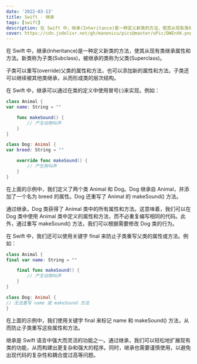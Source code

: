```yaml
---
date: '2022-03-13'
title: Swift - 继承
tags: [swift]
description: 在 Swift 中，继承(Inheritance)是一种定义新类的方法，使其从现有类继承属性和方法。新类称为子类(Subclass)，被继承的类称为父类(Superclass)。
cover: https://cdn.jsdelivr.net/gh/manonicu/pics@master/uPic/DWEnXK.png
---
```


在 Swift 中，继承(Inheritance)是一种定义新类的方法，使其从现有类继承属性和方法。新类称为子类(Subclass)，被继承的类称为父类(Superclass)。

子类可以重写(override)父类的属性和方法，也可以添加新的属性和方法。子类还可以继续被其他类继承，从而形成类的层次结构。

在 Swift 中，继承可以通过在类的定义中使用冒号(:)来实现。例如：

```swift
class Animal {
var name: String = ""

    func makeSound() {
        // 产生动物叫声
    }
}

class Dog: Animal {
var breed: String = ""

    override func makeSound() {
        // 产生狗叫声
    }
}
```

在上面的示例中，我们定义了两个类 Animal 和 Dog。Dog 继承自 Animal，并添加了一个名为 breed 的属性。Dog 还重写了 Animal 的 makeSound() 方法。

通过继承，Dog 类获得了 Animal 类中的所有属性和方法。这意味着，我们可以在 Dog 类中使用 Animal 类中定义的属性和方法，而不必重复编写相同的代码。此外，通过重写 makeSound() 方法，我们可以根据需要修改 Dog 类的行为。

在 Swift 中，我们还可以使用关键字 final 来防止子类重写父类的属性或方法。例如：

```swift
class Animal {
final var name: String = ""

    final func makeSound() {
        // 产生动物叫声
    }
}

class Dog: Animal {
// 无法重写 name 或 makeSound 方法
}
```

在上面的示例中，我们使用关键字 final 来标记 name 和 makeSound() 方法，从而防止子类重写这些属性和方法。

继承是 Swift 语言中强大而灵活的功能之一。通过继承，我们可以轻松地扩展现有类的功能，从而构建出更复杂和强大的程序。同时，继承也需要谨慎使用，以避免出现代码的复杂性和耦合度过高等问题。
